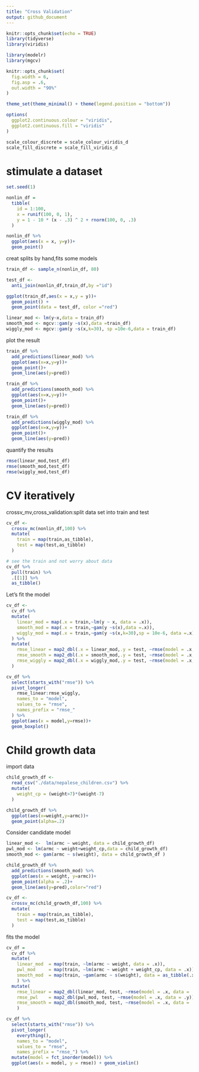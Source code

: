 ```yaml
---
title: "Cross Validation"
output: github_document
---
```


```r
knitr::opts_chunk$set(echo = TRUE)
library(tidyverse)
library(viridis)

library(modelr)
library(mgcv)

knitr::opts_chunk$set(
  fig.width = 6,
  fig.asp = .6,
  out.width = "90%"
)

theme_set(theme_minimal() + theme(legend.position = "bottom"))

options(
  ggplot2.continuous.colour = "viridis",
  ggplot2.continuous.fill = "viridis"
)

scale_colour_discrete = scale_colour_viridis_d
scale_fill_discrete = scale_fill_viridis_d
```

# stimulate a dataset

```r
set.seed(1)

nonlin_df = 
  tibble(
    id = 1:100,
    x = runif(100, 0, 1),
    y = 1 - 10 * (x - .3) ^ 2 + rnorm(100, 0, .3)
  )

nonlin_df %>% 
  ggplot(aes(x = x, y=y))+
  geom_point()
```

creat splits by hand,fits some models
```r
train_df <- sample_n(nonlin_df, 80)

test_df <- 
  anti_join(nonlin_df,train_df,by ="id")

ggplot(train_df,aes(x = x,y = y))+
  geom_point() +
  geom_point(data = test_df, color ="red")
```

```r
linear_mod <- lm(y~x,data = train_df)
smooth_mod <- mgcv::gam(y ~s(x),data =train_df)
wiggly_mod <- mgcv::gam(y ~s(x,k=30), sp =10e-6,data = train_df)
```

plot the result
```r
train_df %>% 
  add_predictions(linear_mod) %>% 
  ggplot(aes(x=x,y=y))+
  geom_point()+
  geom_line(aes(y=pred))

train_df %>% 
  add_predictions(smooth_mod) %>% 
  ggplot(aes(x=x,y=y))+
  geom_point()+
  geom_line(aes(y=pred))

train_df %>% 
  add_predictions(wiggly_mod) %>% 
  ggplot(aes(x=x,y=y))+
  geom_point()+
  geom_line(aes(y=pred))


```

quantify the results
```r
rmse(linear_mod,test_df)
rmse(smooth_mod,test_df)
rmse(wiggly_mod,test_df)
```

# CV iteratively

crossv_mv,cross_validation:split data set into train and test
```r
cv_df <- 
  crossv_mc(nonlin_df,100) %>% 
  mutate(
    train = map(train,as_tibble),
    test = map(test,as_tibble)
  )

# see the train and not worry about data
cv_df %>% 
  pull(train) %>% 
  .[[1]] %>% 
  as_tibble()
```

Let's fit the model
```r
cv_df <- 
  cv_df %>% 
  mutate(
    linear_mod = map(.x = train,~lm(y ~ x, data = .x)),
    smooth_mod = map(.x = train,~gam(y ~s(x),data =.x)),
    wiggly_mod = map(.x = train,~gam(y ~s(x,k=30),sp = 10e-6, data =.x))
  ) %>% 
  mutate(
    rmse_linear = map2_dbl(.x = linear_mod,.y = test, ~rmse(model = .x,data = .y)),
    rmse_smooth = map2_dbl(.x = smooth_mod,.y = test, ~rmse(model = .x,data = .y)),
    rmse_wiggly = map2_dbl(.x = wiggly_mod,.y = test, ~rmse(model = .x,data = .y))
  )
```

```r
cv_df %>% 
  select(starts_with("rmse")) %>% 
  pivot_longer(
    rmse_linear:rmse_wiggly,
    names_to = "model",
    values_to = "rmse",
    names_prefix = "rmse_"
  ) %>% 
  ggplot(aes(x = model,y=rmse))+
  geom_boxplot()
```

# Child growth data
import data
```r
child_growth_df <- 
  read_csv("./data/nepalese_children.csv") %>% 
  mutate(
    weight_cp = (weight>7)*(weight-7)
  )
```

```r
child_growth_df %>% 
  ggplot(aes(x=weight,y=armc))+ 
  geom_point(alpha=.2)
```

Consider candidate model
```r
linear_mod <-  lm(armc ~ weight, data = child_growth_df)
pwl_mod <- lm(armc ~ weight+weight_cp,data = child_growth_df)
smooth_mod <- gam(armc ~ s(weight), data = child_growth_df )
```

```r
child_growth_df %>% 
  add_predictions(smooth_mod) %>% 
  ggplot(aes(x = weight, y=armc))+
  geom_point(alpha = .2)+
  geom_line(aes(y=pred),color="red")
```
 
```r
cv_df <- 
  crossv_mc(child_growth_df,100) %>% 
  mutate(
    train = map(train,as_tibble),
    test = map(test,as_tibble)
  )
```

fits the model
```r
cv_df = 
  cv_df %>% 
  mutate(
    linear_mod  = map(train, ~lm(armc ~ weight, data = .x)),
    pwl_mod     = map(train, ~lm(armc ~ weight + weight_cp, data = .x)),
    smooth_mod  = map(train, ~gam(armc ~ s(weight), data = as_tibble(.x)))
    ) %>% 
  mutate(
    rmse_linear = map2_dbl(linear_mod, test, ~rmse(model = .x, data = .y)),
    rmse_pwl    = map2_dbl(pwl_mod, test, ~rmse(model = .x, data = .y)),
    rmse_smooth = map2_dbl(smooth_mod, test, ~rmse(model = .x, data = .y))
    )
```

```r
cv_df %>% 
  select(starts_with("rmse")) %>% 
  pivot_longer(
    everything(),
    names_to = "model", 
    values_to = "rmse",
    names_prefix = "rmse_") %>% 
  mutate(model = fct_inorder(model)) %>% 
  ggplot(aes(x = model, y = rmse)) + geom_violin()
```

